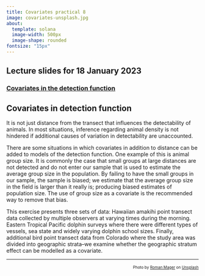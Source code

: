 ```yaml
---
title: Covariates practical 8
image: covariates-unsplash.jpg
about: 
  template: solana
  image-width: 500px
  image-shape: rounded
fontsize: "15px"
---
```


::: {.callout-tip}
## Lecture slides for 18 January 2023

### [Covariates in the detection function](../lectures/BlockH-22.pdf)
:::

## Covariates in detection function

It is not just distance from the transect that influences the detectability of animals.  In most situations, inference regarding animal density is not hindered if additional causes of variation in detectability are unaccounted.

There are some situations in which covariates in addition to distance can be added to models of the detection function.  One example of this is animal group size.  It is commonly the case that small groups at large distances are not detected and do not enter our sample that is used to estimate the average group size in the population.  By failing to have the small groups in our sample, the sample is biased; we estimate that the average group size in the field is larger than it really is; producing biased estimates of population size.  The use of group size as a covariate is the recommended way to remove that bias.

This exercise presents three sets of data:  Hawaiian amakihi point transect data collected by multiple observers at varying times during the morning.  Eastern Tropical Pacific dolphin surveys where there were different types of vessels, sea state and widely varying dolphin school sizes.  Finally, additional bird point transect data from Colorado where the study area was divided into geographic strata--we examine whether the geographic stratum effect can be modelled as a covariate.

---
<p style="font-size: x-small; text-align:right">Photo by <a href="https://unsplash.com/@roman_lazygeek?utm_source=unsplash&utm_medium=referral&utm_content=creditCopyText">Roman Mager</a> on <a href="https://unsplash.com/s/photos/equations?utm_source=unsplash&utm_medium=referral&utm_content=creditCopyText">Unsplash</a></p>
  
  

